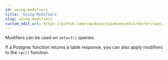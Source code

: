 ```yaml
---
id: using-modifiers
title: 'Using Modifiers'
slug: using-modifiers
custom_edit_url: https://github.com/supabase/supabase/edit/master/spec/supabase_js_v1_legacy.yml
---
```



Modifiers can be used on `select()` queries.

If a Postgres function returns a table response, you can also apply modifiers to the `rpc()` function.
